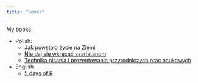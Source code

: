 ```yaml
---
title: "Books"
---
```


My books:

 * Polish:
   * [Jak powstało życie na Ziemi](https://lubimyczytac.pl/ksiazka/5058214/jak-powstalo-zycie-na-ziemi)
   * [Nie daj się wkręcać szarlatanom](https://pascal.pl/nie-daj-sie-wkrecac-szarlatanom--posluchaj--co-o-zdrowiu-mowi-nauka,86,1441.html)
   * [Technika pisania i prezentowania przyrodniczych prac naukowych](https://ksiegarnia.pwn.pl/Technika-pisania-i-prezentowania-przyrodniczych-prac-naukowych,759229534,p.html)
 * English
   * [5 days of R](https://https://bihealth.github.io/RCrashcourse-book/)

